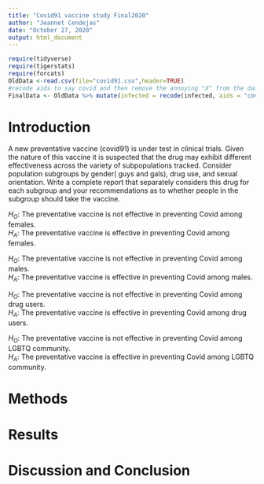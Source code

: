 ```yaml
---
title: "Covid91 vaccine study Final2020"
author: "Jeannet Cendejas"
date: "October 27, 2020"
output: html_document
---
```


```r
require(tidyverse)
require(tigerstats)
require(forcats)
OldData <-read.csv(file="covid91.csv",header=TRUE)
#recode aids to say covid and then remove the annoying "X" from the dataframe
FinalData <- OldData %>% mutate(infected = recode(infected, aids = "covid", none = "OK" )) %>% select(-one_of("X"))
```

# Introduction

<!--In this section you explain what you are trying to show.  Where did the data come from?  What is the research or other question you are trying to answer?.  If you skimp in this section expect to be marked down in your grade. Paint a picture of the project a couple of paragraphs is expected!-->

A new  preventative vaccine (covid91) is under test in clinical trials. Given the nature of this vaccine it is suspected that the drug may exhibit different effectiveness across the variety of subpopulations tracked. Consider population subgroups by gender( guys and gals), drug use, and sexual orientation. Write a complete report that separately considers this drug for each subgroup and your recommendations as to whether people in the subgroup should take the vaccine.

$H_O$: The preventative vaccine is not effective in preventing Covid among females.  
$H_A$: The preventative vaccine is effective in preventing Covid among females.  

$H_O$: The preventative vaccine is not effective in preventing Covid among males.    
$H_A$: The preventative vaccine is effective in preventing Covid among males.  

$H_O$: The preventative vaccine is not effective in preventing Covid among drug users.    
$H_A$: The preventative vaccine is effective in preventing Covid among drug users.  

$H_O$: The preventative vaccine is not effective in preventing Covid among LGBTQ community.    
$H_A$: The preventative vaccine is effective in preventing Covid among LGBTQ community.  

# Methods

<!--Decide on your methods:  use "variable analysis" or other appropriate descriptors.  Make sure to choose at least one graphical method and at least one numerical method. Discuss what data manipulations may be needed for example subsetting or other binning procedures and what sort of graphical displays and inferential tools will be used!-->

# Results

<!--Divide this section into two sub-sections:  One for your descriptive  results and one for your inferential results.!-->



# Discussion and Conclusion

<!--Discussion and conclusion here.  If you found a relationship be sure to consider whether the relationship occurs because one of the variavbles causes the other, or whether they perhasps are related for some other reason.  Watch the chapter 6 videos from the GeorgeTown videos collection.!-->

